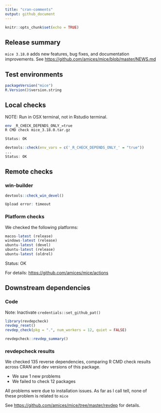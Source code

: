 ```yaml
---
title: "cran-comments"
output: github_document
---
```


```r
knitr::opts_chunk$set(echo = TRUE)
```

## Release summary

`mice 3.18.0` adds new features, bug fixes, and documentation improvements. 
See <https://github.com/amices/mice/blob/master/NEWS.md>

## Test environments

```r
packageVersion("mice")
R.Version()$version.string
```

## Local checks

NOTE: Run in OSX terminal, not in Rstudio terminal.

```bash
env _R_CHECK_DEPENDS_ONLY_=true 
R CMD check mice_3.18.0.tar.gz

Status: OK
```


```r
devtools::check(env_vars = c('_R_CHECK_DEPENDS_ONLY_' = "true"))
...
Status: OK
```

## Remote checks

### win-builder

```r
devtools::check_win_devel()

Upload error: timeout
```


### Platform checks

We checked the following platforms:

```r
macos-latest (release)
windows-latest (release)
ubuntu-latest (devel)
ubuntu-latest (release)
ubuntu-latest (oldrel)
```

Status: OK

For details: <https://github.com/amices/mice/actions>

## Downstream dependencies

### Code

Note: Inactivate `credentials::set_github_pat()`

```r
library(revdepcheck)
revdep_reset()
revdep_check(pkg = ".", num_workers = 12, quiet = FALSE)
```

```r
revdepcheck::revdep_summary()
```

### revdepcheck results

We checked 135 reverse dependencies, comparing R CMD check results across CRAN and dev versions of this package.

 * We saw 1 new problems
 * We failed to check 12 packages

All problems were due to installation issues. As far as I call tell, none of these problem is related to `mice`

See <https://github.com/amices/mice/tree/master/revdep> for details.
